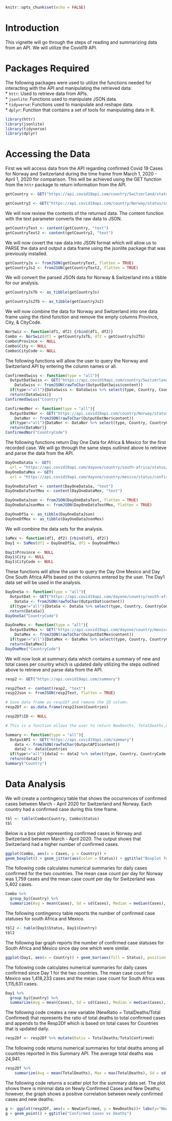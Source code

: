 
```r
knitr::opts_chunk$set(echo = FALSE)
```
# Introduction
This vignette will go through the steps of reading and summarizing data from an API. We will utilize the Covid19 API.

# Packages Required 
The following packages were used to utilize the functions needed for interacting with the API and manipulating the retrieved data:  
* `httr`: Used to retrieve data from APIs.   
* `jsonlite`: Functions used to manipulate JSON data.  
* `tidyverse`: Functions used to manipulate and reshape data.  
* `dplyr`: Function that contains a set of tools for manipulating data in R.

```r
library(httr)
library(jsonlite)
library(tidyverse)
library(dplyr)
```

# Accessing the Data
First we will access data from the API regarding confirmed Covid 19 Cases for Norway and Switzerland during the time frame from March 1, 2020 - April 1, 2020 for comparison.  This will be achieved using the GET function from the `httr` package to return information from the API.
```r
getCountry <- GET("https://api.covid19api.com/country/Switzerland/status/confirmed?from=2020-03-01T00:00:00Z&to=2020-04-01T00:00:00Z")

getCountry2 <- GET("https://api.covid19api.com/country/Norway/status/confirmed?from=2020-03-01T00:00:00Z&to=2020-04-01T00:00:00Z")

```

We will now review the contents of the returned data. The content function with the text parameter converts the raw data to JSON.
```r
getCountryText <- content(getCountry, "text")
getCountryText2 <- content(getCountry2, "text")
```

We will now covert the raw data into JSON format which will allow us to PARSE the data and output a data frame using the jsonlite package that was previously installed.
```r
getCountryJs <- fromJSON(getCountryText, flatten = TRUE)
getCountryJs2 <- fromJSON(getCountryText2, flatten = TRUE)
```

We will convert the parsed JSON data for Norway & Switzerland into a tibble for our analysis.
```r
getCountryJsTb <- as_tibble(getCountryJs)
```

```r
getCountryJs2Tb <- as_tibble(getCountryJs2)
```

We will now combine the data for Norway and Switzerland into one data frame using the rbind function and remove the empty columns Province, City, & CityCode.
```r
NorSwiz <- function(df1, df2) {rbind(df1, df2)}
Combo <- NorSwiz(df1 = getCountryJsTb, df2 = getCountryJs2Tb)
Combo$Province <- NULL
Combo$City <- NULL
Combo$CityCode <- NULL
```

The following functions will allow the user to query the Norway and Switzerland API by entering the column names or all.
```r
ConfirmedSwiss <- function(type = "all"){
  OutputDatSwiss <- GET("https://api.covid19api.com/country/Switzerland/status/confirmed?from=2020-03-01T00:00:00Z&to=2020-04-01T00:00:00Z")
    DataSwiss <- fromJSON(rawToChar(OutputDatSwiss$content))
  if(type!="all"){DataSwiss <- DataSwiss %>% select(type, Country, CountryCode, Cases, Lat, Lon, Date, Status)}
  return(DataSwiss)}
ConfirmedSwiss("Country")
```
```r
ConfirmedNor <- function(type = "all"){
  OutputDatNor <- GET("https://api.covid19api.com/country/Norway/status/confirmed?from=2020-03-01T00:00:00Z&to=2020-04-01T00:00:00Z")
    DataNor <- fromJSON(rawToChar(OutputDatNor$content))
  if(type!="all"){DataNor <- DataNor %>% select(type, Country, CountryCode, Cases, Lat, Lon, Date, Status)}
  return(DataNor)}
ConfirmedNor("CountryCode")
```

The following functions return Day One Data for Africa & Mexico for the first recorded case. We will go through the same steps outlined above to retrieve and parse the data from the API.
```r
DayOneDataSa <- GET(
  url = "https://api.covid19api.com/dayone/country/south-africa/status/confirmed")
DayOneDataMex <- GET(
  url = "https://api.covid19api.com/dayone/country/mexico/status/confirmed")

DayOneDataText <- content(DayOneDataSa, "text")
DayOneDataTextMex <- content(DayOneDataMex, "text")

DayOneDataJson <- fromJSON(DayOneDataText, flatten = TRUE)
DayOneDataJsonMex <- fromJSON(DayOneDataTextMex, flatten = TRUE)

DayOneDfSa <- as_tibble(DayOneDataJson)
DayOneDfMex <- as_tibble(DayOneDataJsonMex)

```
We will combine the data sets for the analysis.
```r
SaMex <- function(df1, df2) {rbind(df1, df2)}
Day1 <- SaMex(df1 = DayOneDfSa, df2 = DayOneDfMex)

Day1$Province <- NULL
Day1$City <- NULL
Day1$CityCode <- NULL
```

These functions will allow the user to query the Day One Mexico and Day One South Africa APIs based on the columns entered by the user.  The Day1 data set will be used in the analysis.
```r
DayOneSa <- function(type = "all"){
  OutputDat <- GET("https://api.covid19api.com/dayone/country/south-africa/status/confirmed")
    DataSa <- fromJSON(rawToChar(OutputDat$content))
  if(type!="all"){DataSa <- DataSa %>% select(type, Country, CountryCode, Cases, Lat, Lon, Date)}
  return(DataSa)}
DayOneSa("CountryCode")
```
```r
DayOneMex <- function(type = "all"){
  OutputDatMex <- GET("https://api.covid19api.com/dayone/country/mexico/status/confirmed")
    DataMex <- fromJSON(rawToChar(OutputDatMex$content))
  if(type!="all"){DataMex <- DataMex %>% select(type, Country, CountryCode, Cases, Lat, Lon, Date)}
  return(DataMex)}
DayOneMex("CountryCode")
```

We will now look at summary data which contains a summary of new and total cases per country which is updated daily utilizing the steps outlined above to retrieve and parse data from the API.
```r
resp2 <- GET("https://api.covid19api.com/summary")

resp2Text <- content(resp2, "text")
resp2Json <- fromJSON(resp2Text, flatten = TRUE)

# Save data frame as resp1Df and remove the ID column.
resp2Df <- as.data.frame(resp2Json$Countries)

resp2Df$ID <- NULL
```

```r
# This is a function allows the user to return NewDeaths, TotalDeaths,& NewRecovered, or all of the data based on inputs from the Summary API. We will use the above returned data set resp2Df for the analysis.

Summary <- function(type = "all"){
  OutputAPI <- GET("https://api.covid19api.com/summary")
    data <- fromJSON(rawToChar(OutputAPI$content))
    data2 <- data$Countries
  if(type!="all"){data2 <- data2 %>% select(type, Country, CountryCode,  NewDeaths, TotalDeaths, NewRecovered)}
  return(data2)}
Summary("Country")
```

# Data Analysis
We will create a contingency table that shows the occurrences of confirmed cases  between March - April 2020 for Switzerland and Norway.  Each country had a confirmed case during this time frame.
```r
tbl <- table(Combo$Country, Combo$Status)
tbl
```

Below is a box plot representing confirmed cases in Norway and Switzerland between March - April 2020.  The output shows that Switzerland had a higher number of confirmed cases.
```r
ggplot(Combo, aes(x = Cases, y = Country)) +
geom_boxplot() + geom_jitter(aes(color = Status)) + ggtitle("Boxplot for Confirmed Cases")

```
The following code calculates numerical summaries for daily cases confirmed for the two countries.  The mean case count per day for Norway was 1,759 cases and the mean case count per day for Switzerland was 5,402 cases. 
```r
Combo %>%
  group_by(Country) %>%
  summarize(Avg = mean(Cases), Sd = sd(Cases), Median = median(Cases), IQR =    IQR(Cases))

```
The following contingency table reports the number of confirmed case statuses  for south Africa and Mexico. 
```r
tbl2 <- table(Day1$Status, Day1$Country)
tbl2
```

The following bar graph reports the number of confirmed case statuses for South Africa and Mexico since day one which were similar.  
```r
ggplot(Day1, aes(x = Country)) + geom_bar(aes(fill = Status), position = "dodge") + xlab("Country") + scale_fill_discrete(name = "") + ggtitle("Confirmed Case Statuses")

```

The following code calculates numerical summaries for daily cases confirmed since Day 1 for the two countries.  The mean case count for Mexico was 1,418,233 cases and the mean case count for South Africa was 1,115,631 cases.
```r
Day1 %>%
  group_by(Country) %>%
  summarize(Avg = mean(Cases), Sd = sd(Cases), Median = median(Cases), IQR =    IQR(Cases))
```

The following code creates a new variable (NewRatio = TotalDeaths/Total Confirmed) that represents the ratio of total deaths to total confirmed cases and appends to the Resp2Df which is based on total cases for Countries that is updated daily.
```r
resp2Df <- resp2Df %>% mutate(Ratio = TotalDeaths/TotalConfirmed)
```

The following code returns numerical summaries for total deaths among all countries reported in this Summary API.  The average total deaths was 24,941.
```r
resp2Df %>%
    summarize(Avg = mean(TotalDeaths), Max = max(TotalDeaths), Sd = sd(TotalDeaths), Min = min(TotalDeaths))

```

The following code returns a scatter plot for the summary data set.  The plot shows there is minimal data on Newly Confirmed Cases and New Deaths; however, the graph shows a positive correlation between newly confirmed cases and new deaths.
```r
g <- ggplot(resp2Df, aes(x = NewConfirmed, y = NewDeaths))+ labs(y="New Deaths", x = "New Confirmed")
g + geom_point() + ggtitle("Confirmed Cases vs Deaths")
```

